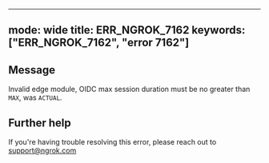 
---
mode: wide
title: ERR_NGROK_7162
keywords: ["ERR_NGROK_7162", "error 7162"]
---

## Message
Invalid edge module, OIDC max session duration must be no greater than `MAX`, was `ACTUAL`.




## Further help
If you're having trouble resolving this error, please reach out to [support@ngrok.com](mailto:support@ngrok.com?subject=Help%20with%20ERR_NGROK_7162)

